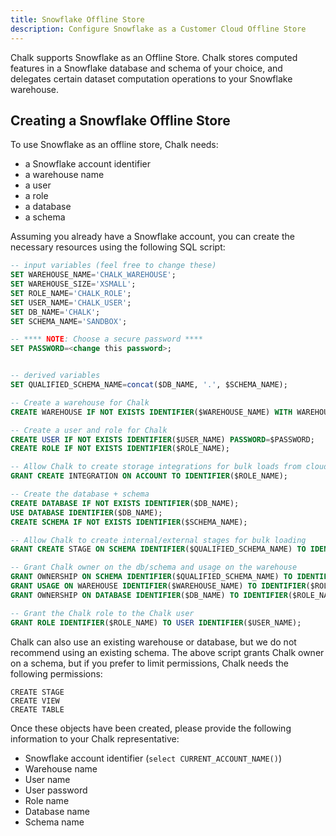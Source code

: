 ```yaml
---
title: Snowflake Offline Store
description: Configure Snowflake as a Customer Cloud Offline Store
---
```


Chalk supports Snowflake as an Offline Store. Chalk stores computed features in a Snowflake database and schema
of your choice, and delegates certain dataset computation operations to your Snowflake warehouse.

## Creating a Snowflake Offline Store

To use Snowflake as an offline store, Chalk needs:

- a Snowflake account identifier
- a warehouse name
- a user
- a role
- a database
- a schema

Assuming you already have a Snowflake account, you can create the necessary resources using the following SQL script:

```sql
-- input variables (feel free to change these)
SET WAREHOUSE_NAME='CHALK_WAREHOUSE';
SET WAREHOUSE_SIZE='XSMALL';
SET ROLE_NAME='CHALK_ROLE';
SET USER_NAME='CHALK_USER';
SET DB_NAME='CHALK';
SET SCHEMA_NAME='SANDBOX';

-- **** NOTE: Choose a secure password ****
SET PASSWORD=<change this password>;


-- derived variables
SET QUALIFIED_SCHEMA_NAME=concat($DB_NAME, '.', $SCHEMA_NAME);

-- Create a warehouse for Chalk
CREATE WAREHOUSE IF NOT EXISTS IDENTIFIER($WAREHOUSE_NAME) WITH WAREHOUSE_SIZE=$WAREHOUSE_SIZE;

-- Create a user and role for Chalk
CREATE USER IF NOT EXISTS IDENTIFIER($USER_NAME) PASSWORD=$PASSWORD;
CREATE ROLE IF NOT EXISTS IDENTIFIER($ROLE_NAME);

-- Allow Chalk to create storage integrations for bulk loads from cloud object storage
GRANT CREATE INTEGRATION ON ACCOUNT TO IDENTIFIER($ROLE_NAME);

-- Create the database + schema
CREATE DATABASE IF NOT EXISTS IDENTIFIER($DB_NAME);
USE DATABASE IDENTIFIER($DB_NAME);
CREATE SCHEMA IF NOT EXISTS IDENTIFIER($SCHEMA_NAME);

-- Allow Chalk to create internal/external stages for bulk loading
GRANT CREATE STAGE ON SCHEMA IDENTIFIER($QUALIFIED_SCHEMA_NAME) TO IDENTIFIER($ROLE_NAME);

-- Grant Chalk owner on the db/schema and usage on the warehouse
GRANT OWNERSHIP ON SCHEMA IDENTIFIER($QUALIFIED_SCHEMA_NAME) TO IDENTIFIER($ROLE_NAME) REVOKE CURRENT GRANTS;
GRANT USAGE ON WAREHOUSE IDENTIFIER($WAREHOUSE_NAME) TO IDENTIFIER($ROLE_NAME);
GRANT OWNERSHIP ON DATABASE IDENTIFIER($DB_NAME) TO IDENTIFIER($ROLE_NAME);

-- Grant the Chalk role to the Chalk user
GRANT ROLE IDENTIFIER($ROLE_NAME) TO USER IDENTIFIER($USER_NAME);
```

Chalk can also use an existing warehouse or database, but we do not recommend using an existing schema. The above
script grants Chalk owner on a schema, but if you prefer to limit permissions, Chalk needs the following permissions:

```
CREATE STAGE
CREATE VIEW
CREATE TABLE
```

Once these objects have been created, please provide the following information to your Chalk representative:

- Snowflake account identifier (`select CURRENT_ACCOUNT_NAME()`)
- Warehouse name
- User name
- User password
- Role name
- Database name
- Schema name